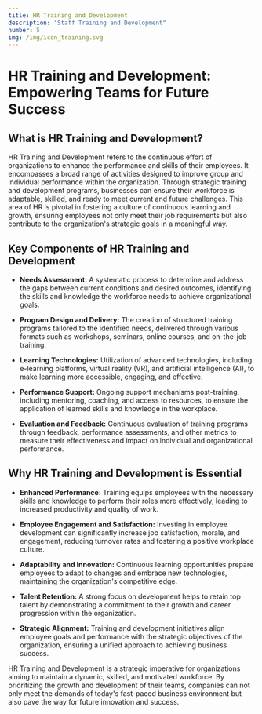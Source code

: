 ```yaml
---
title: HR Training and Development
description: "Staff Training and Development"
number: 5
img: /img/icon_training.svg
---
```


# HR Training and Development: Empowering Teams for Future Success

## What is HR Training and Development?

HR Training and Development refers to the continuous effort of organizations to enhance the performance and skills of their employees. It encompasses a broad range of activities designed to improve group and individual performance within the organization. Through strategic training and development programs, businesses can ensure their workforce is adaptable, skilled, and ready to meet current and future challenges. This area of HR is pivotal in fostering a culture of continuous learning and growth, ensuring employees not only meet their job requirements but also contribute to the organization's strategic goals in a meaningful way.

## Key Components of HR Training and Development

- **Needs Assessment:** A systematic process to determine and address the gaps between current conditions and desired outcomes, identifying the skills and knowledge the workforce needs to achieve organizational goals.
  
- **Program Design and Delivery:** The creation of structured training programs tailored to the identified needs, delivered through various formats such as workshops, seminars, online courses, and on-the-job training.
  
- **Learning Technologies:** Utilization of advanced technologies, including e-learning platforms, virtual reality (VR), and artificial intelligence (AI), to make learning more accessible, engaging, and effective.
  
- **Performance Support:** Ongoing support mechanisms post-training, including mentoring, coaching, and access to resources, to ensure the application of learned skills and knowledge in the workplace.
  
- **Evaluation and Feedback:** Continuous evaluation of training programs through feedback, performance assessments, and other metrics to measure their effectiveness and impact on individual and organizational performance.

## Why HR Training and Development is Essential

- **Enhanced Performance:** Training equips employees with the necessary skills and knowledge to perform their roles more effectively, leading to increased productivity and quality of work.
  
- **Employee Engagement and Satisfaction:** Investing in employee development can significantly increase job satisfaction, morale, and engagement, reducing turnover rates and fostering a positive workplace culture.
  
- **Adaptability and Innovation:** Continuous learning opportunities prepare employees to adapt to changes and embrace new technologies, maintaining the organization's competitive edge.
  
- **Talent Retention:** A strong focus on development helps to retain top talent by demonstrating a commitment to their growth and career progression within the organization.
  
- **Strategic Alignment:** Training and development initiatives align employee goals and performance with the strategic objectives of the organization, ensuring a unified approach to achieving business success.

HR Training and Development is a strategic imperative for organizations aiming to maintain a dynamic, skilled, and motivated workforce. By prioritizing the growth and development of their teams, companies can not only meet the demands of today's fast-paced business environment but also pave the way for future innovation and success.
